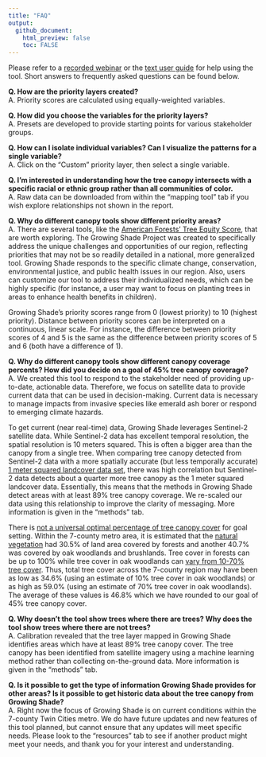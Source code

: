 ```yaml
---
title: "FAQ"
output: 
  github_document:
    html_preview: false
    toc: FALSE
---
```


Please refer to a <a href="https://youtu.be/3SKC-29AwME?t=252" target="_blank">recorded webinar</a> or the <a href="www/Growing Shade User Guide (January 2022).pdf" target="_blank">text user guide</a> for help using the tool. Short answers to frequently asked questions can be found below. 
<br>

**Q. How are the priority layers created?**
<span style='line-height: .1;'><br></span>
A. Priority scores are calculated using equally-weighted variables.

**Q. How did you choose the variables for the priority layers?**
<span style='line-height: .1;'><br></span>
A. Presets are developed to provide starting points for various stakeholder groups. 

**Q. How can I isolate individual variables? Can I visualize the patterns for a single variable?**
<span style='line-height: .1;'><br></span>
A. Click on the "Custom" priority layer, then select a single variable. 

**Q. I'm interested in understanding how the tree canopy intersects with a specific racial or ethnic group rather than all communities of color.**
<span style='line-height: .1;'><br></span>
A. Raw data can be downloaded from within the "mapping tool" tab if you wish explore relationships not shown in the report.

**Q. Why do different canopy tools show different priority areas?**
<span style='line-height: .1;'><br></span>
A. There are several tools, like the <a href = "https://www.americanforests.org/our-work/tree-equity-score/" target = "_blank">American Forests’ Tree Equity Score</a>, that are worth exploring. The Growing Shade Project was created to specifically address the unique challenges and opportunities of our region, reflecting priorities that may not be so readily detailed in a national, more generalized tool. Growing Shade responds to the specific climate change, conservation, environmental justice, and public health issues in our region. Also, users can customize our tool to address their individualized needs, which can be highly specific (for instance, a user may want to focus on planting trees in areas to enhance health benefits in children).  

Growing Shade's priority scores range from 0 (lowest priority) to 10 (highest priority). Distance between priority scores can be interpreted on a continuous, linear scale. For instance, the difference between priority scores of 4 and 5 is the same as the difference between priority scores of 5 and 6 (both have a difference of 1). 

**Q. Why do different canopy tools show different canopy coverage percents? How did you decide on a goal of 45% tree canopy coverage?**
<span style='line-height: .1;'><br></span>
A. We created this tool to respond to the stakeholder need of providing up-to-date, actionable data. Therefore, we focus on satellite data to provide current data that can be used in decision-making. Current data is necessary to manage impacts from invasive species like emerald ash borer or respond to emerging climate hazards.

To get current (near real-time) data, Growing Shade leverages Sentinel-2 satellite data. While Sentinel-2 data has excellent temporal resolution, the spatial resolution is 10 meters squared. This is often a bigger area than the canopy from a single tree. When comparing tree canopy detected from Sentinel-2 data with a more spatially accurate (but less temporally accurate) <a href = "https://gisdata.mn.gov/dataset/base-landcover-twincities" target = "_blank">1 meter squared landcover data set</a>, there was high correlation but Sentinel-2 data detects about a quarter more tree canopy as the 1 meter squared landcover data. Essentially, this means that the methods in Growing Shade detect areas with at least 89% tree canopy coverage. We re-scaled our data using this relationship to improve the clarity of messaging. More information is given in the "methods" tab. 

There is <a href = "https://www.americanforests.org/blog/no-longer-recommend-40-percent-urban-tree-canopy-goal/" target = "_blank">not a universal optimal percentage of tree canopy cover</a> for goal setting. Within the 7-county metro area, it is estimated that the <a href = "https://files.dnr.state.mn.us/eco/mcbs/natural_vegetation_of_mn.pdf" target = "_blank">natural vegetation</a> had 30.5% of land area covered by forests and another 40.7% was covered by oak woodlands and brushlands. Tree cover in forests can be up to 100% while tree cover in oak woodlands can <a href="https://files.dnr.state.mn.us/assistance/nrplanning/community/mlccs/mlccs_manual_v5_4.pdf" target = "_blank">vary from 10-70% tree cover</a>. Thus, total tree cover across the 7-county region may have been as low as 34.6% (using an estimate of 10% tree cover in oak woodlands) or as high as 59.0% (using an estimate of 70% tree cover in oak woodlands). The average of these values is 46.8% which we have rounded to our goal of 45% tree canopy cover.  

**Q. Why doesn't the tool show trees where there are trees? Why does the tool show trees where there are not trees?**
<span style='line-height: .1;'><br></span>
A. Calibration revealed that the tree layer mapped in Growing Shade identifies areas which have at least 89% tree canopy cover. The tree canopy has been identified from satellite imagery using a machine learning method rather than collecting on-the-ground data. More information is given in the "methods" tab. 

**Q. Is it possible to get the type of information Growing Shade provides for other areas? Is it possible to get historic data about the tree canopy from Growing Shade?**
<span style='line-height: .1;'><br></span>
A. Right now the focus of Growing Shade is on current conditions within the 7-county Twin Cities metro. We do have future updates and new features of this tool planned, but cannot ensure that any updates will meet specific needs. Please look to the "resources" tab to see if another product might meet your needs, and thank you for your interest and understanding.

<br>
<br><br><br><br>



